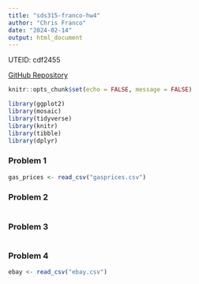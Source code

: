 ```yaml
---
title: "sds315-franco-hw4"
author: "Chris Franco"
date: "2024-02-14"
output: html_document
---
```

UTEID: cdf2455

[GitHub Repository](https://github.com/cfranco2005/sds315-hw4.git)


```r
knitr::opts_chunk$set(echo = FALSE, message = FALSE)

library(ggplot2)
library(mosaic)
library(tidyverse)
library(knitr)
library(tibble)
library(dplyr)
```

### Problem 1 ###

```r
gas_prices <- read_csv("gasprices.csv")
```


### Problem 2 ###

```r

```


### Problem 3 ###

```r

```


### Problem 4 ###

```r
ebay <- read_csv("ebay.csv")
```

